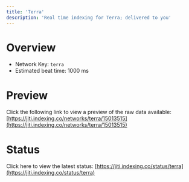 ```yaml
---
title: 'Terra'
description: 'Real time indexing for Terra; delivered to you'
---
```


# Overview
- Network Key: `terra`
- Estimated beat time: 1000 ms

# Preview
Click the following link to view a preview of the raw data available: [https://jiti.indexing.co/networks/terra/15013515](https://jiti.indexing.co/networks/terra/15013515)

# Status
Click here to view the latest status: [https://jiti.indexing.co/status/terra](https://jiti.indexing.co/status/terra)
